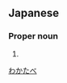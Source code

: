 ==Japanese==
{{ja-kanjitab|若|田|部}}

===Proper noun===
{{ja-pos|proper|わかたべ}}

# {{surname|lang=ja}}

[[Category:Japanese surnames|わかたべ]]